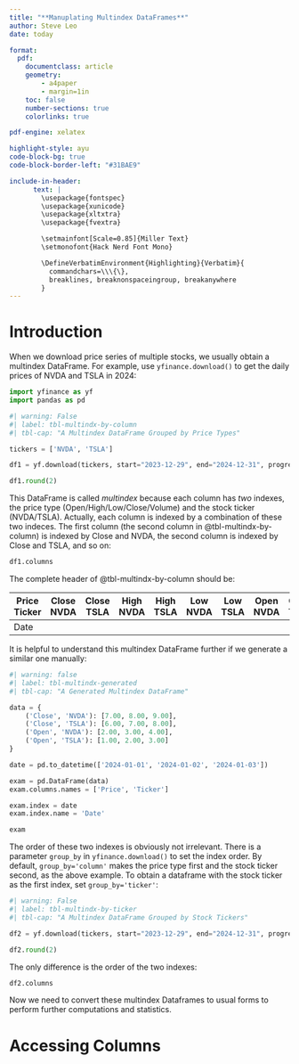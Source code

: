 ```yaml
---
title: "**Manuplating Multindex DataFrames**"
author: Steve Leo
date: today

format:
  pdf:
    documentclass: article
    geometry:
        - a4paper
        - margin=1in 
    toc: false
    number-sections: true
    colorlinks: true

pdf-engine: xelatex

highlight-style: ayu
code-block-bg: true
code-block-border-left: "#31BAE9"

include-in-header: 
      text: |
        \usepackage{fontspec}
        \usepackage{xunicode}
        \usepackage{xltxtra}
        \usepackage{fvextra}

        \setmainfont[Scale=0.85]{Miller Text}
        \setmonofont{Hack Nerd Font Mono}

        \DefineVerbatimEnvironment{Highlighting}{Verbatim}{
          commandchars=\\\{\},
          breaklines, breaknonspaceingroup, breakanywhere
        }
---
```


# Introduction
When we download price series of multiple stocks, we usually obtain a multindex DataFrame. For example, use `yfinance.download()` to get the daily prices of NVDA and TSLA in 2024:

```python
import yfinance as yf
import pandas as pd
```

```python
#| warning: False
#| label: tbl-multindx-by-column
#| tbl-cap: "A Multindex DataFrame Grouped by Price Types"

tickers = ['NVDA', 'TSLA']

df1 = yf.download(tickers, start="2023-12-29", end="2024-12-31", progress=False)

df1.round(2)
```

This DataFrame is called *multindex* because each column has *two* indexes, the price type (Open/High/Low/Close/Volume) and the stock ticker (NVDA/TSLA). Actually, each column is indexed by a combination of these two indeces. The first column (the second column in @tbl-multindx-by-column) is indexed by Close and NVDA, the second column is indexed by Close and TSLA, and so on:
```python
df1.columns
```
The complete header of @tbl-multindx-by-column should be:

| Price Ticker | Close NVDA | Close TSLA | High NVDA | High TSLA | Low NVDA | Low TSLA | Open NVDA | Open TSLA | Volume NVDA | Volume TSLA |
|--------------|:----------:|:----------:|:---------:|:---------:|:--------:|:--------:|:---------:|:---------:|:-----------:|:-----------:|
| Date         |            |            |           |           |          |          |           |           |             |             |

It is helpful to understand this multindex DataFrame further if we generate a similar one manually:

```python
#| warning: false
#| label: tbl-multindx-generated
#| tbl-cap: "A Generated Multindex DataFrame"

data = {
    ('Close', 'NVDA'): [7.00, 8.00, 9.00],
    ('Close', 'TSLA'): [6.00, 7.00, 8.00],
    ('Open', 'NVDA'): [2.00, 3.00, 4.00],
    ('Open', 'TSLA'): [1.00, 2.00, 3.00]
}

date = pd.to_datetime(['2024-01-01', '2024-01-02', '2024-01-03'])

exam = pd.DataFrame(data)
exam.columns.names = ['Price', 'Ticker']

exam.index = date
exam.index.name = 'Date'

exam
```

The order of these two indexes is obviously not irrelevant. There is a parameter `group_by` in `yfinance.download()` to set the index order. By default, `group_by='column'` makes the price type first and the stock ticker second, as the above example. To obtain a dataframe with the stock ticker as the first index, set `group_by='ticker'`:

```python
#| warning: False
#| label: tbl-multindx-by-ticker
#| tbl-cap: "A Multindex DataFrame Grouped by Stock Tickers"

df2 = yf.download(tickers, start="2023-12-29", end="2024-12-31", progress=False, group_by='ticker')

df2.round(2)
```

The only difference is the order of the two indexes:

```python
df2.columns
```

Now we need to convert these multindex Dataframes to usual forms to perform further computations and statistics.

# Accessing Columns
